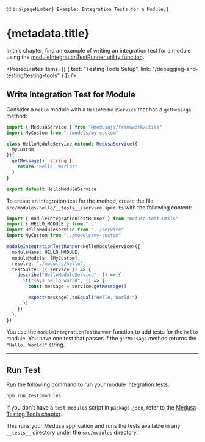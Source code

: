 
  title: `${pageNumber} Example: Integration Tests for a Module`,
}

# {metadata.title}

In this chapter, find an example of writing an integration test for a module using the [moduleIntegrationTestRunner utility function](../page.mdx).

<Prerequisites
  items={[
    {
      text: "Testing Tools Setup",
      link: "/debugging-and-testing/testing-tools"
    }
  ]}
/>

## Write Integration Test for Module

Consider a `hello` module with a `HelloModuleService` that has a `getMessage` method:

```ts title="src/modules/hello/service.ts"
import { MedusaService } from "@medusajs/framework/utils"
import MyCustom from "./models/my-custom"

class HelloModuleService extends MedusaService({
  MyCustom,
}){
  getMessage(): string {
    return "Hello, World!"
  }
}

export default HelloModuleService
```

To create an integration test for the method, create the file `src/modules/hello/__tests__/service.spec.ts` with the following content:

```ts title="src/modules/hello/__tests__/service.spec.ts"
import { moduleIntegrationTestRunner } from "medusa-test-utils"
import { HELLO_MODULE } from ".."
import HelloModuleService from "../service"
import MyCustom from "../models/my-custom"

moduleIntegrationTestRunner<HelloModuleService>({
  moduleName: HELLO_MODULE,
  moduleModels: [MyCustom],
  resolve: "./modules/hello",
  testSuite: ({ service }) => {
    describe("HelloModuleService", () => {
      it("says hello world", () => {
        const message = service.getMessage()

        expect(message).toEqual("Hello, World!")
      })
    })
  },
})
```

You use the `moduleIntegrationTestRunner` function to add tests for the `hello` module. You have one test that passes if the `getMessage` method returns the `"Hello, World!"` string.

---

## Run Test

Run the following command to run your module integration tests:

```bash npm2yarn
npm run test:modules
```

<Note title="Tip">

If you don't have a `test:modules` script in `package.json`, refer to the [Medusa Testing Tools chapter](../../page.mdx#add-test-commands).

</Note>

This runs your Medusa application and runs the tests available in any `__tests__` directory under the `src/modules` directory.
